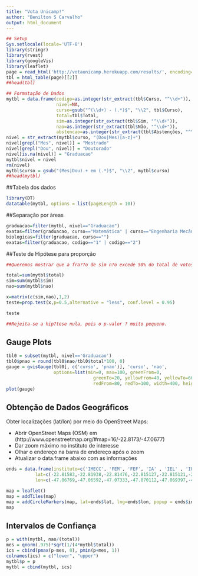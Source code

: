 ```yaml
---
title: "Vota Unicamp!"
author: "Benilton S Carvalho"
output: html_document
---
```


```r
## Setup
Sys.setlocale(locale='UTF-8')
library(stringr)
library(rvest)
library(googleVis)
library(leaflet)
page = read_html('http://votaunicamp.herokuapp.com/results/', encoding='UTF-8')
tbl = html_table(page)[[2]]
##head(tbl)
```

```r
## Formatação de Dados
mytbl = data.frame(codigo=as.integer(str_extract(tbl$Curso, "^\\d+")),
                   nivel=NA,
                   curso=gsub("^(\\d+) - (.*)$", "\\2", tbl$Curso),
                   total=tbl$Total,
                   sim=as.integer(str_extract(tbl$Sim, "^\\d+")),
                   nao=as.integer(str_extract(tbl$Não, "^\\d+")),
                   abstencao=as.integer(str_extract(tbl$Abstenções, "^\\d+")))
nivel = str_extract(mytbl$curso, "(Dou|Mes)[a-z]+")
nivel[grepl("Mes", nivel)] = "Mestrado"
nivel[grepl("Dou", nivel)] = "Doutorado"
nivel[is.na(nivel)] = "Graduacao"
mytbl$nivel = nivel
rm(nivel)
mytbl$curso = gsub("(Mes|Dou).+ em (.*)$", "\\2", mytbl$curso)
##head(mytbl)
```

##Tabela dos dados

```r
library(DT)
datatable(mytbl, options = list(pageLength = 10))
```

##Separação por àreas
```r
graduacao=filter(mytbl, nivel=="Graduacao")
exatas=filter(graduacao, curso=="Matemática" | curso=="Engenharia Mecânica" | curso =="Estatística")
biologicas=filter(graduacao, curso=="")
exatas=filter(graduacao, codigo=="1" | codigo=="2")


```


##Teste de Hipótese para proporção

```r
##Queremos mostrar que a fra??o de sim n?o excede 50% do total de votos v?lidos

total=sum(mytbl$total)
sim=sum(mytbl$sim)
nao=sum(mytbl$nao)

x=matrix(c(sim,nao),1,2)
teste=prop.test(x,p=0.5,alternative = "less", conf.level = 0.95)

teste

##Rejeita-se a hip?tese nula, pois o p-valor ? muito pequeno.
```

## Gauge Plots

```r
tbl0 = subset(mytbl, nivel=='Graduacao')
tbl0$pnao = round(tbl0$nao/tbl0$total*100, 0)
gauge = gvisGauge(tbl0[, c('curso', 'pnao')], 'curso', 'nao',
                  options=list(min=0, max=100, greenFrom=0,
                                 greenTo=20, yellowFrom=40, yellowTo=60,
                                 redFrom=80, redTo=100, width=400, height=300))
plot(gauge)
```

## Obtenção de Dados Geográficos

Obter localizações (lat/lon) por meio do OpenStreet Maps:

- Abrir OpenStreet Maps (OSM) em (http://www.openstreetmap.org/#map=16/-22.8173/-47.0677)
- Dar zoom máximo no instituto de interesse
- Olhar o endereço na barra de endereço após o zoom
- Atualizar o data.frame abaixo com as informações

```r
ends = data.frame(instituto=c('IMECC', 'FEM', 'FEF', 'IA' , 'IEL' , 'IFCH' , 'IFGW', 'IQ' , 'IB' , 'FEEC' , 'FEQ' , 'FE' , 'IE' , 'IC' , 'FEC' , 'FEAGRI' , 'FCM', 'IG' , 'FEA'),
           lat=c(-22.81583,-22.81938,-22.81476,-22.815127,-22.815121,-22.814924,-22.816778,-22.818993,-22.819333,-22.821286,-22.820336,-22.816466, -22.814952,-22.814663,-22.816503,-22.819405,-22.831345,-22.813084,-22.820475),
           lon=c(-47.06769,-47.06592,-47.07333,-47.070112,-47.069397,-47.068303,-47.067328,-47.068038,-47.069402,-47.065894,-47.065617,-47.065728,-47.066153,-47.064811,-47.061943,-47.060955,-47.062188,-47.068574,-47.067189))

map = leaflet()
map = addTiles(map)
map = addCircleMarkers(map, lat=ends$lat, lng=ends$lon, popup = ends$instituto, color = "purple")
map
```

## Intervalos de Confiança

```r
p = with(mytbl, nao/(total))
mes = qnorm(.975)*sqrt(1/(4*mytbl$total))
ics = cbind(pmax(p-mes, 0), pmin(p+mes, 1))
colnames(ics) = c("lower", "upper")
mytbl$p = p
mytbl = cbind(mytbl, ics)
```
